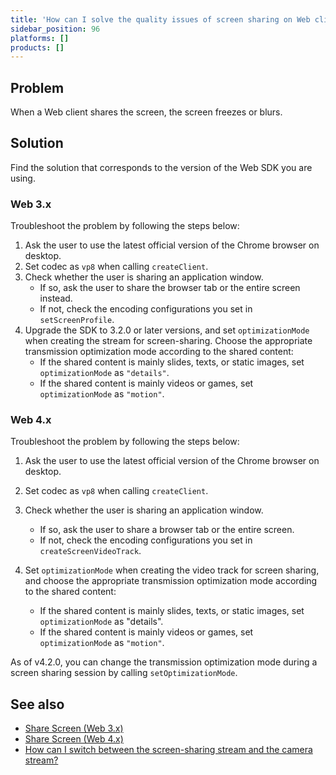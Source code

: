 ```yaml
---
title: 'How can I solve the quality issues of screen sharing on Web clients?'
sidebar_position: 96
platforms: []
products: []
---
```



## Problem

When a Web client shares the screen, the screen freezes or blurs.

## Solution

Find the solution that corresponds to the version of the Web SDK you are using.

### Web 3.x

Troubleshoot the problem by following the steps below:

1. Ask the user to use the latest official version of the Chrome browser on desktop.
2. Set codec as `vp8` when calling `createClient`.
3. Check whether the user is sharing an application window.
   - If so, ask the user to share the browser tab or the entire screen instead.
   - If not, check the encoding configurations you set in `setScreenProfile`.
4. Upgrade the SDK to 3.2.0 or later versions, and set <Link to="{{Global.API_REF_WEB_PREVIOUS_ROOT}}/interfaces/agorartc.streamspec.html#optimizationmode">`optimizationMode`</Link> when creating the stream for screen-sharing. Choose the appropriate transmission optimization mode according to the shared content:
   - If the shared content is mainly slides, texts, or static images, set <Link to="{{Global.API_REF_WEB_PREVIOUS_ROOT}}/interfaces/agorartc.streamspec.html#optimizationmode">`optimizationMode`</Link> as `"details"`.
   - If the shared content is mainly videos or games, set <Link to="{{Global.API_REF_WEB_PREVIOUS_ROOT}}/interfaces/agorartc.streamspec.html#optimizationmode">`optimizationMode`</Link> as `"motion"`.

### Web 4.x

Troubleshoot the problem by following the steps below:

1. Ask the user to use the latest official version of the Chrome browser on desktop.
2. Set codec as `vp8` when calling `createClient`.
3. Check whether the user is sharing an application window.
   - If so, ask the user to share a browser tab or the entire screen.
   - If not, check the encoding configurations you set in `createScreenVideoTrack`.
4. Set <Link to="{{Global.API_REF_WEB_ROOT}}/interfaces/screenvideotrackinitconfig.html#optimizationmode">`optimizationMode`</Link> when creating the video track for screen sharing, and choose the appropriate transmission optimization mode according to the shared content:

   - If the shared content is mainly slides, texts, or static images, set <Link to="{{Global.API_REF_WEB_ROOT}}/interfaces/screenvideotrackinitconfig.html#optimizationmode">`optimizationMode`</Link> as "details".
   - If the shared content is mainly videos or games, set <Link to="{{Global.API_REF_WEB_ROOT}}/interfaces/screenvideotrackinitconfig.html#optimizationmode">`optimizationMode`</Link> as `"motion"`.

As of v4.2.0, you can change the transmission optimization mode during a screen sharing session by calling <Link to="{{GLOBAL.API_REF_WEB_ROOT}}/interfaces/ilocalvideotrack.html#setoptimizationmode">`setOptimizationMode`</Link>.

## See also

- [Share Screen (Web 3.x)](/3.x/interactive-live-streaming/introduction/product-overview)
- [Share Screen (Web 4.x)](/interactive-live-streaming/core-functionality/screen-sharing)
- [How can I switch between the screen-sharing stream and the camera stream?](/help/integration-issues/switch_screen_camera_web)
